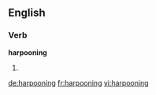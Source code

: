 ==English==

===Verb===
'''harpooning'''

# {{present participle of|harpoon}}

[[de:harpooning]]
[[fr:harpooning]]
[[vi:harpooning]]